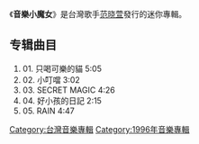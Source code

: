 {{intromissing|time=2011-03-24T02:32:49+00:00}}
{{unreferenced|time=2011-03-24T02:32:49+00:00}}
{{Album infobox | <!-- See Wikipedia:WikiProject_Albums -->
|  Name        = 音樂小魔女
|  Type        = [[專輯|專輯]]
|  Artist      = [[范晓萱|范晓萱]]
|  Cover       = 
|  Released    = 1996年6月
|  Recorded    =
|  Genre       = [[華語流行音樂|華語流行音樂]]
|  Length      =
|  Label       = 
|  Producer    = 
|  Reviews     =
|  Last album  = [[小魔女魔法書|小魔女魔法書]]<br />(1996)
|  This album  = '''音樂小魔女''' <br />(1996)
|  Next album  = [[冰淇淋的祈禱|冰淇淋的祈禱]]<br />(1996)
}}
《'''音樂小魔女'''》是台灣歌手[[范晓萱|范晓萱]]發行的迷你專輯。

== 专辑曲目 ==
#01. 只喝可樂的貓 5:05
#02. 小叮噹 3:02
#03. SECRET MAGIC 4:26
#04. 好小孩的日記 2:15
#05. RAIN 4:47

[[Category:台灣音樂專輯|Category:台灣音樂專輯]]
[[Category:1996年音樂專輯|Category:1996年音樂專輯]]